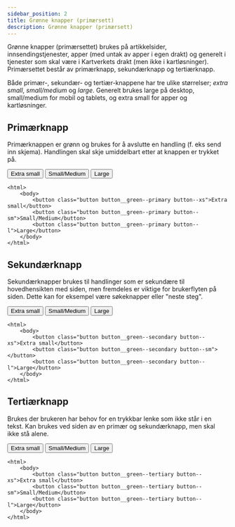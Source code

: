 ```yaml
---
sidebar_position: 2
title: Grønne knapper (primærsett)
description: Grønne knapper (primærsett)
---
```

Grønne knapper (primærsettet) brukes på artikkelsider, innsendingstjenester, apper (med untak av apper i egen drakt) og generelt i tjenester som skal være i Kartverkets drakt (men ikke i kartløsninger).
Primærsettet består av primærknapp, sekundærknapp og tertiærknapp.

Både primær-, sekundær- og tertiær-knappene har tre ulike størrelser; _extra small_, _small/medium_ og _large_.
Generelt brukes large på desktop, small/medium for mobil og tablets, og extra small for apper og kartløsninger. 

## Primærknapp

Primærknappen er grønn og brukes for å avslutte en handling (f. eks send inn skjema). Handlingen skal skje umiddelbart etter at knappen er trykket på.

<div>
    <button class="button button__green--primary button--xs">Extra small</button>
    <button class="button button__green--primary button--sm">Small/Medium</button>
    <button class="button button__green--primary button--l">Large</button> 
</div>       

```markup 
<html>
    <body>
        <button class="button button__green--primary button--xs">Extra small</button>
        <button class="button button__green--primary button--sm">Small/Medium</button>
        <button class="button button__green--primary button--l">Large</button>
    </body>
</html>
```



## Sekundærknapp

Sekundærknapper brukes til handlinger som er sekundære til hovedhensikten med siden, men fremdeles er viktige for brukerflyten på siden. Dette kan for eksempel være søkeknapper eller "neste steg".

<button class="button button__green--secondary button--xs">Extra small</button>
<button class="button button__green--secondary button--sm">Small/Medium</button>
<button class="button button__green--secondary button--l">Large</button>


```markup
<html>
    <body>
        <button class="button button__green--secondary button--xs">Extra small</button>
        <button class="button button__green--secondary button--sm"></button>
        <button class="button button__green--secondary button--l">Large</button>
    </body>
</html>
```



## Tertiærknapp

Brukes der brukeren har behov for en trykkbar lenke som ikke står i en tekst. 
Kan brukes ved siden av en primær og sekundærknapp, men skal ikke stå alene.


<button class="button button__green--tertiary button--xs">Extra small</button>
<button class="button button__green--tertiary button--sm">Small/Medium</button>
<button class="button button__green--tertiary button--l">Large</button>


```markup
<html>
    <body>
        <button class="button button__green--tertiary button--xs">Extra small</button>
        <button class="button button__green--tertiary button--sm">Small/Medium</button>
        <button class="button button__green--tertiary button--l">Large</button>
    </body>
</html>
```
